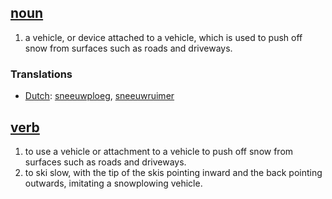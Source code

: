== [[noun]] ==
#a vehicle, or device attached to a vehicle, which is used to push off snow from surfaces such as roads and driveways.

=== Translations ===
*[[Dutch]]: [[sneeuwploeg]], [[sneeuwruimer]]


== [[verb]] ==
#to use a vehicle or attachment to a vehicle to push off snow from surfaces such as roads and driveways.
#to ski slow, with the tip of the skis pointing inward and the back pointing outwards, imitating a snowplowing vehicle.